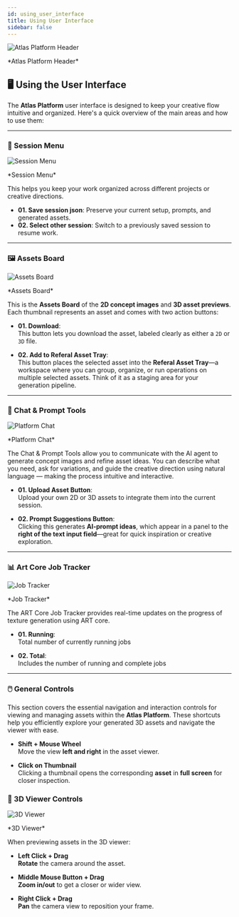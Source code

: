 ```yaml
---
id: using_user_interface
title: Using User Interface
sidebar: false
---
```

![Atlas Platform Header](/img/headers/04.jpg)
<p align="left" style={{ fontSize: '0.85rem'}}>
  *Atlas Platform Header*
</p>

## 🖥️ Using the User Interface
The **Atlas Platform** user interface is designed to keep your creative flow intuitive and organized. Here's a quick overview of the main areas and how to use them:

---

### 🔖 Session Menu
![Session Menu](/img/ui/session_menu.jpg)
<p align="left" style={{ fontSize: '0.85rem'}}>
  *Session Menu*
</p>

This helps you keep your work organized across different projects or creative directions.

- **01. Save session json**: Preserve your current setup, prompts, and generated assets.
- **02. Select other session**: Switch to a previously saved session to resume work.

---

### 🖼️ Assets Board
![Assets Board](/img/ui/assets_board.jpg)
<p align="left" style={{ fontSize: '0.85rem'}}>
  *Assets Board*
</p>

This is the **Assets Board** of the **2D concept images** and **3D asset previews**. Each thumbnail represents an asset and comes with two action buttons:

- **01. Download**:  
  This button lets you download the asset, labeled clearly as either a `2D` or `3D` file. 

- **02. Add to Referal Asset Tray**:  
  This button places the selected asset into the **Referal Asset Tray**—a workspace where you can group, organize, or run operations on multiple selected assets. Think of it as a staging area for your generation pipeline.

---

### 💬 Chat & Prompt Tools
![Platform Chat](/img/ui/chat.jpg)
<p align="left" style={{ fontSize: '0.85rem'}}>
  *Platform Chat*
</p>


The Chat & Prompt Tools allow you to communicate with the AI agent to generate concept images and refine asset ideas. You can describe what you need, ask for variations, and guide the creative direction using natural language — making the process intuitive and interactive.

- **01. Upload Asset Button**:  
  Upload your own 2D or 3D assets to integrate them into the current session.

- **02. Prompt Suggestions Button**:  
  Clicking this generates **AI-prompt ideas**, which appear in a panel to the **right of the text input field**—great for quick inspiration or creative exploration.

---

### 📊 Art Core Job Tracker
![Job Tracker](/img/ui/art_core_job_tracker.jpg)
<p align="left" style={{ fontSize: '0.85rem'}}>
  *Job Tracker*
</p>

The ART Core Job Tracker provides real-time updates on the progress of texture generation using ART core.

- **01. Running**:  
  Total number of currently running jobs

- **02. Total**:  
  Includes the number of running and complete jobs
---

### 🖱️ General Controls

This section covers the essential navigation and interaction controls for viewing and managing assets within the **Atlas Platform**. These shortcuts help you efficiently explore your generated 3D assets and navigate the viewer with ease.
- **Shift + Mouse Wheel**  
  Move the view **left and right** in the asset viewer.

- **Click on Thumbnail**  
  Clicking a thumbnail opens the corresponding **asset** in **full screen** for closer inspection.

### 🧭 3D Viewer Controls
![3D Viewer](/img/ui/3d_viewer.jpg)
<p align="left" style={{ fontSize: '0.85rem'}}>
  *3D Viewer*
</p>

When previewing assets in the 3D viewer:

- **Left Click + Drag**  
  **Rotate** the camera around the asset.

- **Middle Mouse Button + Drag**  
  **Zoom in/out** to get a closer or wider view.

- **Right Click + Drag**  
  **Pan** the camera view to reposition your frame.

